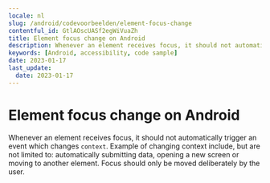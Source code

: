 ```yaml
---
locale: nl
slug: /android/codevoorbeelden/element-focus-change
contentful_id: GtlAOscUASf2egWiVuaZh
title: Element focus change on Android
description: Whenever an element receives focus, it should not automatically trigger an event which changes context.
keywords: [Android, accessibility, code sample]
date: 2023-01-17
last_update:
  date: 2023-01-17
---
```


# Element focus change on Android

Whenever an element receives focus, it should not automatically trigger an event which changes `context`. Example of changing context include, but are not limited to: automatically submitting data, opening a new screen or moving to another element. Focus should only be moved deliberately by the user.

<CodeSample id="element-focus" locale="nl" platform="android"/>
